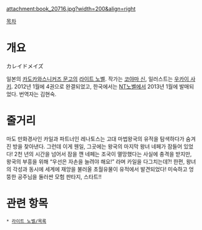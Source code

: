 attachment:book_20716.jpg?width=200&align=right


[[목차]]


= 개요 =
カレイドメイズ

일본의 [[카도카와스니커즈 문고]]의 [[라이트 노벨]]. 작가는 [[코야마 신]], 일러스트는 [[우카이 사키]]. 2012년 1월에 4권으로 완결되었고, 한국에서는 [[NT노벨]]에서 2013년 1월에 발매되었다. 번역자는 김현숙.

= 줄거리 =
마도 만화경사인 카일과 파트너인 레나토스는 고대 마법왕국의 유적을 탐색하다가 숨겨진 방을 찾아낸다. 그런데 이게 웬일, 그곳에는 왕국의 마지막 왕녀 네페가 잠들어 있었다! 2천 년의 시간을 넘어서 잠을 깬 네페는 조국이 멸망했다는 사실에 충격을 받지만, 왕국의 부흥을 위해 “우선은 자손을 늘려야 해요!” 라며 카일을 다그치는데?! 
한편, 왕녀의 각성과 동시에 세계에 재앙을 불러올 초월유물이 유적에서 발견되었다!
미숙하고 엉뚱한 공주님을 둘러싼 모험 판타지, 스타트!!

= 관련 항목 =
 * [[라이트 노벨/목록]]
